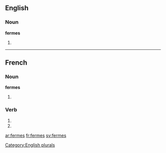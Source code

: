 {{also|fermés}}
==English==

===Noun===
'''fermes'''

# {{plural of|[[ferme]]}}

[[Category:English plurals]]

----

==French==

===Noun===
'''fermes''' {{f|p}}

# {{plural of|ferme|lang=French}}

===Verb===
{{fr-verb-form}}

# {{form of|[[second-person|Second-person]] [[singular]] [[present indicative]]|[[fermer#French|fermer]]|lang=French}}
# {{form of|Second-person singular [[present subjunctive]]|fermer#French|fermer|lang=French}}

[[ar:fermes]]
[[fr:fermes]]
[[sv:fermes]]